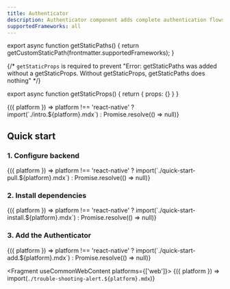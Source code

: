 ```yaml
---
title: Authenticator
description: Authenticator component adds complete authentication flows to your application with minimal boilerplate.
supportedFrameworks: all
---
```



export async function getStaticPaths() {
  return getCustomStaticPath(frontmatter.supportedFrameworks);
}

{/*  `getStaticProps` is required to prevent "Error: getStaticPaths was added without a getStaticProps. Without getStaticProps, getStaticPaths does nothing" */}

export async function getStaticProps() {
  return { props: {} }
}

<Fragment useCommonWebContent>
  {({ platform }) => platform !== 'react-native' ? import(`./intro.${platform}.mdx`) : Promise.resolve(() => null)}
</Fragment>

## Quick start

### 1. Configure backend

<Fragment useCommonWebContent>
  {({ platform }) => platform !== 'react-native' ? import(`./quick-start-pull.${platform}.mdx`) : Promise.resolve(() => null)}
</Fragment>

### 2. Install dependencies

<Fragment useCommonWebContent>
  {({ platform }) => platform !== 'react-native' ? import(`./quick-start-install.${platform}.mdx`) : Promise.resolve(() => null)}
</Fragment>

### 3. Add the Authenticator

<Fragment useCommonWebContent>
  {({ platform }) => platform !== 'react-native' ? import(`./quick-start-add.${platform}.mdx`) : Promise.resolve(() => null)}
</Fragment>

<Fragment useCommonWebContent platforms={['web']}>
  {({ platform }) => import(`./trouble-shooting-alert.${platform}.mdx`)}
</Fragment>

<NextSteps />
